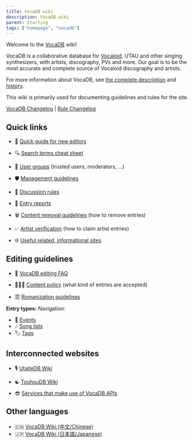 ---
title: VocaDB wiki
description: VocaDB wiki
parent: Starting
tags: ["homepage", "vocadb"]
---


Welcome to the [VocaDB](http://vocadb.net/) wiki!

VocaDB is a collaborative database for [Vocaloid](https://en.wikipedia.org/wiki/Vocaloid), UTAU and other singing synthesizers, with artists, discography, PVs and more. Our goal is to be the most accurate and complete source of Vocaloid discography and artists.

For more information about VocaDB, see [the complete description](/docs/documentation/vocadb-what-is-it-for) and [history](/docs/documentation/vocadbs-history).

This wiki is primarily used for documenting guidelines and rules for the site.

[VocaDB Changelog](/docs/documentation/vocadb-changelog) | [Rule Changelog](/docs/guidelines/rule-changelog)

## Quick links

* 👶  [Quick guide for new editors](/docs/guidelines/quick-guide-for-new-editors)
* 🔍 [Search terms cheat sheet](/docs/documentation/search-terms-cheat-sheet)
* 👥  [User groups](/docs/documentation/user-groups) (trusted users, moderators, ...)
* 🛡️   [Management guidelines](/docs/guidelines/management-guidelines)
* 💬  [Discussion rules](/docs/guidelines/discussion-rules)

* 🏴 [Entry reports](/docs/guidelines/entry-reports)
* 🗑️  [Content removal guidelines](/docs/guidelines/content-removal-guidelines) (how to remove entries)
* ✅  [Artist verification](/docs/starting/artist-verification) (how to claim artist entries)

* 🌐  [Useful related, informational sites](/docs/other/useful-related-informational-sites/useful-related-informational-sites)

## Editing guidelines

* 🧾  [VocaDB editing FAQ](/docs/guidelines/vocadb-editing-faq)
* 🕵🏻‍♂️ [Content policy](/docs/guidelines/content-policy) (what kind of entries are accepted)

* 🈳 [Romanization guidelines](/docs/guidelines/romanization-guidelines)

**Entry types:**
Navigation:

<Navigation />

* 📅 [Events](/docs/guidelines/events)
* 🎶 [Song lists](/docs/guidelines/song-lists)
* 🏷️ [Tags](/docs/guidelines/tags)

## Interconnected websites

* 🎙️ [UtaiteDB Wiki](/tags/utaitedb)
* ☯︎ [TouhouDB Wiki](/tags/touhoudb)

* 😎 [Services that make use of VocaDB APIs](/docs/documentation/services-that-make-use-of-vocadb-apis)

## Other languages

* 🇨🇳 [VocaDB Wiki (中文/Chinese)](/tags/chinese)
* 🇯🇵 [VocaDB Wiki (日本語/Japanese)](/tags/japanese)